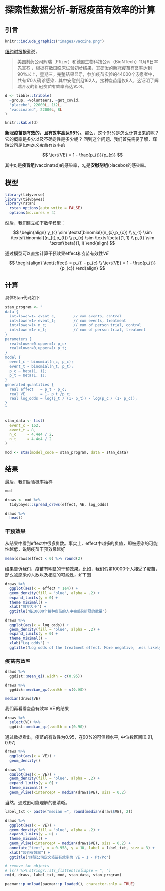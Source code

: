 # 探索性数据分析-新冠疫苗有效率的计算 {#eda-vaccine}


## 引言


```r
knitr::include_graphics("images/vaccine.png")
```


[纽约时报](https://www.nytimes.com/2020/11/18/health/pfizer-covid-vaccine.html?auth=login-google)报道说，

> 美国制药公司辉瑞（Pfizer）和德国生物科技公司（BioNTech）11月9日率先宣布
，根据在数国临床试验初步结果，其研发的新冠疫苗有效率达到90%以上，星期三，完整结果显示，参加疫苗实验的44000个志愿者中，共有170人确诊感染，其中安慰剂组162人，接种疫苗组仅8人，这证明了辉瑞开发的新冠疫苗有效率高达95%。


```r
d <- tibble::tribble(
  ~group, ~volunteers, ~got_covid,
  "placebo", 22000L, 162L,
  "vaccinated", 22000L, 8L
)

knitr::kable(d)
```


**新冠疫苗是有效的，且有效率高达95%。** 那么，这个95%是怎么计算出来的呢？它的概率是多少以及不确定性是多少呢？
回到这个问题，我们首先需要了解，辉瑞公司是如何定义疫苗有效率的

$$
\text{VE} = 1 - \frac{p_{t}}{p_{c}}
$$


其中$p_t$是**疫苗组**(vaccinated)的感染率，$p_c$是**安慰剂组**(placebo)的感染率。


## 模型

```r
library(tidyverse)
library(tidybayes)
library(rstan)
  rstan_options(auto_write = FALSE)
  options(mc.cores = 4)
```

然后，我们建立如下数学模型：

$$
\begin{align}
y_{c} \sim \textsf{binomial}(n_{c},p_{c}) \\
y_{t} \sim \textsf{binomial}(n_{t},p_{t}) \\
p_{c} \sim \textsf{beta}(1, 1) \\
p_{t} \sim \textsf{beta}(1, 1) 
\end{align}
$$



通过模型可以直接计算干预效果$\textsf{effect}$和疫苗有效性$VE$ 

$$
\begin{align}
\text{effect} = p_{t} - p_{c} \\
\text{VE} = 1 - \frac{p_{t}}{p_{c}}
\end{align}
$$


## 计算

具体Stan代码如下

```r
stan_program <- "
data {
  int<lower=1> event_c;        // num events, control
  int<lower=1> event_t;        // num events, treatment
  int<lower=1> n_c;            // num of person trial, control
  int<lower=1> n_t;            // num of person trial, treatment
}
parameters {
  real<lower=0,upper=1> p_c;    
  real<lower=0,upper=1> p_t;    
}
model {
  event_c ~ binomial(n_c, p_c);
  event_t ~ binomial(n_t, p_t);
  p_c ~ beta(1, 1);
  p_t ~ beta(1, 1);
}
generated quantities {
  real effect   = p_t - p_c;
  real VE       = 1- p_t /p_c;
  real log_odds = log(p_t / (1- p_t)) - log(p_c / (1- p_c));
}
"


stan_data <- list(
  event_c = 162,
  event_t = 8,
  n_c     = 4.4e4 / 2,
  n_t     = 4.4e4 / 2
)

mod <- stan(model_code = stan_program, data = stan_data)
```




## 结果

最后，我们后验概率抽样
```r
mod
```


```r
draws <- mod %>%
  tidybayes::spread_draws(effect, VE, log_odds)

draws %>% 
  head()
```



### 干预效果


从结果中看到effect中很多负数。事实上，effect中越多的负值，即被感染的可能性越低，说明疫苗干预效果越好

```r
mean(draws$effect < 0) %>% round(2)
```

结果告诉我们，疫苗有明显的干预效果。比如，我们假定10000个人接受了疫苗，那么被感染的人数以及相应的可能性，如下图


```r
draws %>%
  ggplot(aes(x = effect * 1e4)) +
  geom_density(fill = "blue", alpha = .2) +
  expand_limits(y = 0) +
  theme_minimal() +
  xlab("效应大小") +
  ggtitle("每10000个接种疫苗的人中被感染新冠的数量")
```



```r
draws %>%
  ggplot(aes(x = log_odds)) +
  geom_density(fill = "blue", alpha = .2) +
  expand_limits(y = 0) +
  theme_minimal() +
  xlab("Log odds") +
  ggtitle("Log odds of the treatment effect. More negative, less likely to get infected on treatment")
```



### 疫苗有效率


```r
draws %>%
  ggdist::mean_qi(.width = c(0.95))

draws %>%
  ggdist::median_qi(.width = c(0.95))

median(draws$VE)
```


我们再看看疫苗有效率 VE 的结果

```r
draws %>%
  select(VE) %>%
  ggdist::median_qi(.width = c(0.90))
```


通过数据看出，疫苗的有效性为0.95，在90%的可信赖水平, 中位数区间[0.91, 0.97]




```r
draws %>%
  ggplot(aes(x = VE)) +
  geom_density()
```


```r
draws %>%
  ggplot(aes(x = VE)) +
  geom_density(fill = "blue", alpha = .2) +
  expand_limits(y = 0) +
  theme_minimal() +
  geom_vline(xintercept = median(draws$VE), size = 0.2)
```



当然，通过图可能理解的更清晰。

```r
label_txt <- paste("median =", round(median(draws$VE), 2))

draws %>%
  ggplot(aes(x = VE)) +
  geom_density(fill = "blue", alpha = .2) +
  expand_limits(y = 0) +
  theme_minimal() +
  geom_vline(xintercept = median(draws$VE), size = 0.2) +
  annotate("text", x = 0.958, y = 10, label = label_txt, size = 3) +
  xlab("疫苗有效率") +
  ggtitle("辉瑞公司定义疫苗有效率为 VE = 1 - Pt/Pc")
```


```r
# remove the objects
# ls() %>% stringr::str_flatten(collapse = ", ")
rm(d, draws, label_txt, mod, stan_data, stan_program)
```



```r
pacman::p_unload(pacman::p_loaded(), character.only = TRUE)
```


